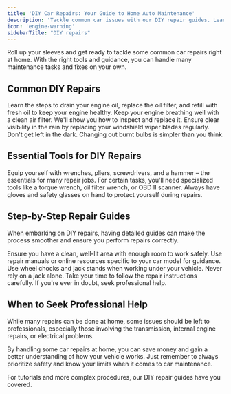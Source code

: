 ```yaml
---
title: 'DIY Car Repairs: Your Guide to Home Auto Maintenance'
description: 'Tackle common car issues with our DIY repair guides. Learn simple fixes and maintenance tips to keep your vehicle running without always needing a mechanic.'
icon: 'engine-warning'
sidebarTitle: "DIY repairs"
---
```

<Snippet file="andrei.mdx" />
Roll up your sleeves and get ready to tackle some common car repairs right at home. With the right tools and guidance, you can handle many maintenance tasks and fixes on your own.

## Common DIY Repairs

<CardGroup cols={2}>
  <Card title="Changing Oil and Oil Filter" icon="oil-can">
    Learn the steps to drain your engine oil, replace the oil filter, and refill with fresh oil to keep your engine healthy.
  </Card>
  <Card title="Replacing Air Filters" icon="wind">
    Keep your engine breathing well with a clean air filter. We'll show you how to inspect and replace it.
  </Card>
  <Card title="Replacing Wiper Blades" icon="raindrops">
    Ensure clear visibility in the rain by replacing your windshield wiper blades regularly.
  </Card>
  <Card title="Changing Headlights or Taillights" icon="lightbulb">
    Don't get left in the dark. Changing out burnt bulbs is simpler than you think.
  </Card>
</CardGroup>

## Essential Tools for DIY Repairs

<Tabs>
  <Tab title="Basic Toolkit">
    Equip yourself with wrenches, pliers, screwdrivers, and a hammer – the essentials for many repair jobs.
  </Tab>
  <Tab title="Specialized Tools">
    For certain tasks, you'll need specialized tools like a torque wrench, oil filter wrench, or OBD II scanner.
  </Tab>
  <Tab title="Safety Gear">
    Always have gloves and safety glasses on hand to protect yourself during repairs.
  </Tab>
</Tabs>

## Step-by-Step Repair Guides

When embarking on DIY repairs, having detailed guides can make the process smoother and ensure you perform repairs correctly. 

<Steps>
  <Step title="Prepare Your Workspace">
    Ensure you have a clean, well-lit area with enough room to work safely.
  </Step>
  <Step title="Gather Information">
    Use repair manuals or online resources specific to your car model for guidance.
  </Step>
  <Step title="Take Safety Precautions">
    Use wheel chocks and jack stands when working under your vehicle. Never rely on a jack alone.
  </Step>
  <Step title="Follow Instructions">
    Take your time to follow the repair instructions carefully. If you're ever in doubt, seek professional help.
  </Step>
</Steps>

## When to Seek Professional Help

<Note>
While many repairs can be done at home, some issues should be left to professionals, especially those involving the transmission, internal engine repairs, or electrical problems.
</Note>

By handling some car repairs at home, you can save money and gain a better understanding of how your vehicle works. Just remember to always prioritize safety and know your limits when it comes to car maintenance.

For tutorials and more complex procedures, our DIY repair guides have you covered.